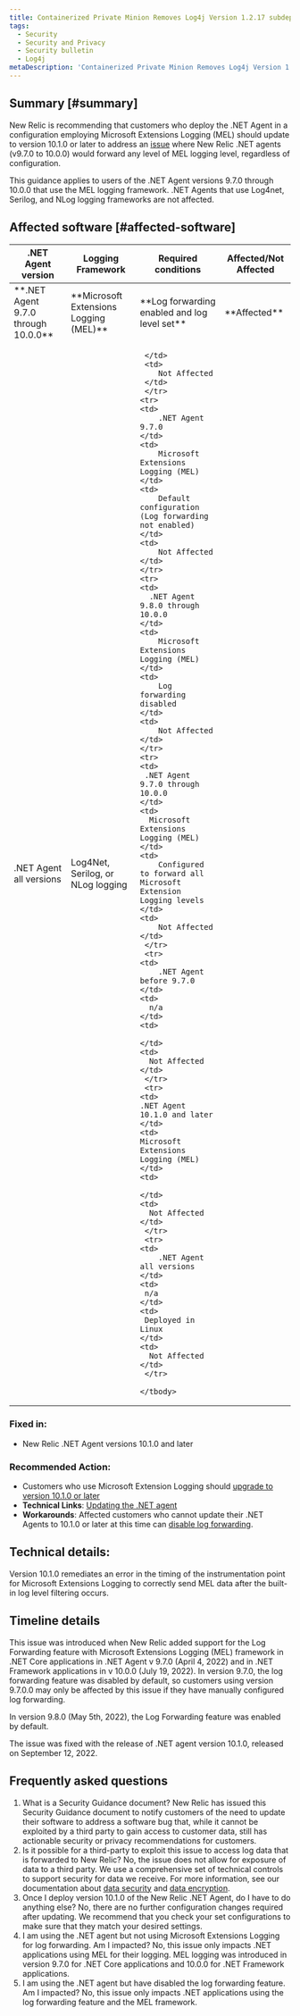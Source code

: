 ```yaml
---
title: Containerized Private Minion Removes Log4j Version 1.2.17 subdependency
tags:
  - Security
  - Security and Privacy
  - Security bulletin
  - Log4j
metaDescription: 'Containerized Private Minion Removes Log4j Version 1.2.17 subdependency, Security Bulletin NR22-01'
---
```

## Summary [#summary]

New Relic is recommending that customers who deploy the .NET Agent in a configuration employing Microsoft Extensions Logging (MEL) should update to version 10.1.0 or later to address an [issue](/docs/release-notes/agent-release-notes/net-release-notes/net-agent-10-1-0/) where New Relic .NET agents (v9.7.0 to 10.0.0) would forward any level of MEL logging level, regardless of configuration. 

This guidance applies to users of the .NET Agent versions 9.7.0 through 10.0.0 that use the MEL logging framework. .NET Agents that use Log4net, Serilog, and NLog logging frameworks are not affected.  

## Affected software [#affected-software]

<table>
  <thead>
    <tr>
      <th style={{ width: "200px" }}>
        .NET Agent version
      </th>
      <th>
        Logging Framework
      </th>
      <th>
        Required conditions
      </th>
      <th>
        Affected/Not Affected
      </th>
    </tr>
  </thead>
    <tbody>
    <tr>
      <td>
        **.NET Agent 9.7.0 through 10.0.0** 
      </td>
      <td>
        **Microsoft Extensions Logging (MEL)**
      </td>
      <td>
        **Log forwarding enabled and log level set**
      </td>
      <td>
        **Affected**
      </td>
     </tr>
     <tr>
      <td> 
        .NET Agent all versions
     </td>
     <td>
        Log4Net, Serilog, or NLog logging 
     </td>
     <td>

     </td>
     <td>
        Not Affected
     </td>
     </tr>
    <tr>
    <td>
        .NET Agent 9.7.0
    </td>
    <td>
        Microsoft Extensions Logging (MEL)
    </td>
    <td>
        Default configuration (Log forwarding not enabled)
    </td>
    <td>
        Not Affected
    </td>
    </tr>
    <tr>
    <td>
      .NET Agent 9.8.0 through 10.0.0
    </td>
    <td>
        Microsoft Extensions Logging (MEL)
    </td>
    <td>
        Log forwarding disabled
    </td>
    <td>
        Not Affected
    </td>
    </tr>
    <tr>
    <td>
     .NET Agent 9.7.0 through 10.0.0
    </td>
    <td>
      Microsoft Extensions Logging (MEL)
    </td>
    <td>
        Configured to forward all Microsoft Extension Logging levels
    </td>
    <td>
        Not Affected
    </td>
     </tr>
     <tr>
    <td>
        .NET Agent before 9.7.0
    </td>
    <td>
      n/a
    </td>
    <td>

    </td>
    <td>
      Not Affected
    </td>
     </tr>
     <tr>
    <td>
    .NET Agent 10.1.0 and later
    </td>
    <td>
    Microsoft Extensions Logging (MEL)
    </td>
    <td>

    </td>
    <td>
      Not Affected
    </td>
     </tr>
     <tr>
    <td>
        .NET Agent all versions
    </td>
    <td>
     n/a
    </td>
    <td>
     Deployed in Linux
    </td>
    <td>
      Not Affected
    </td>
     </tr>
    
    </tbody>
</table>

### Fixed in: 
*  New Relic .NET Agent versions 10.1.0 and later

### Recommended Action: 
* Customers who use Microsoft Extension Logging should [upgrade to version 10.1.0 or later ](https://docs.newrelic.com/docs/apm/agents/net-agent/installation/update-net-agent/)
* **Technical Links**: [Updating the .NET agent](https://docs.newrelic.com/docs/apm/agents/net-agent/installation/update-net-agent/)
* **Workarounds**: Affected customers who cannot update their .NET Agents to 10.1.0 or later at this time can [disable log forwarding](https://docs.newrelic.com/docs/logs/logs-context/disable-automatic-logging/). 

## Technical details:

Version 10.1.0 remediates an error in the timing of the instrumentation point for Microsoft Extensions Logging to correctly send MEL data after the built-in log level filtering occurs. 

## Timeline details

This issue was introduced when New Relic added support for the Log Forwarding feature with Microsoft Extensions Logging (MEL) framework in .NET Core applications in .NET Agent v 9.7.0 (April 4, 2022) and in .NET Framework applications in v 10.0.0 (July 19, 2022).  In version 9.7.0, the log forwarding feature was disabled by default, so customers using version 9.7.0.0 may only be affected by this issue if they have manually configured log forwarding.  

In version 9.8.0 (May 5th, 2022), the Log Forwarding feature was enabled by default.  

The issue was fixed with the release of .NET agent version 10.1.0, released on September 12, 2022. 

## Frequently asked questions 
1. What is a Security Guidance document?
New Relic has issued this Security Guidance document to notify customers of the need to update their software to address a software bug that, while it cannot be exploited by a third party to gain access to customer data, still has actionable security or privacy recommendations for customers.
2. Is it possible for a third-party to exploit this issue to access  log data that is forwarded to New Relic?
No, the issue does not allow for exposure of data to a third party. We use a comprehensive set of technical controls to support security for data we receive. For more information, see our documentation about [data security](https://docs.newrelic.com/docs/security/security-privacy/data-privacy/security-controls-privacy/) and [data encryption](https://docs.newrelic.com/docs/security/security-privacy/compliance/data-encryption/).
3. Once I deploy version 10.1.0 of the New Relic .NET Agent, do I have to do anything else? 
No, there are no further configuration changes required after updating. We recommend that you check your set configurations to make sure that they match your desired settings. 
4. I am using the .NET agent but not using Microsoft Extensions Logging for log forwarding. Am I impacted? 
No, this issue only impacts .NET applications using MEL for their logging. MEL logging was introduced in version 9.7.0 for .NET Core applications and 10.0.0 for .NET Framework applications. 
5. I am using the .NET agent but have disabled the log forwarding feature. Am I impacted? 
No, this issue only impacts .NET applications using the log forwarding feature and the MEL framework. 
